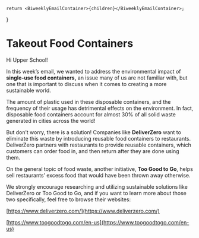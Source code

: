 	return <BiweeklyEmailContainer>{children}</BiweeklyEmailContainer>;
}


# Takeout Food Containers

Hi Upper School!



In this week’s email, we wanted to address the environmental impact of **single-use food containers,** an issue many of us are not familiar with, but one that is important to discuss when it comes to creating a more sustainable world. 



The amount of plastic used in these disposable containers, and the frequency of their usage has detrimental effects on the environment. In fact, disposable food containers account for almost 30% of all solid waste generated in cities across the world! 

But don’t worry, there is a solution! Companies like **DeliverZero** want to eliminate this waste by introducing reusable food containers to restaurants. DeliverZero partners with restaurants to provide reusable containers, which customers can order food in, and then return after they are done using them. 



On the general topic of food waste, another initiative, **Too Good to Go**, helps sell restaurants’ excess food that would have been thrown away otherwise.  



We strongly encourage researching and utilizing sustainable solutions like DeliverZero or Too Good to Go, and if you want to learn more about those two specifically, feel free to browse their websites: 



[https://www.deliverzero.com/](https://www.deliverzero.com/)

[https://www.toogoodtogo.com/en-us](https://www.toogoodtogo.com/en-us)
